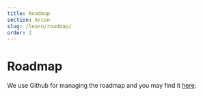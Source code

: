 ```yaml
---
title: Roadmap
section: Arcon
slug: /learn/roadmap/
order: 2
---
```


# Roadmap

We use Github for managing the roadmap and you may find it [here](https://github.com/cda-group/arcon/projects/1).